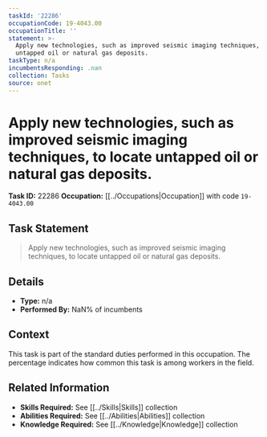 ```yaml
---
taskId: '22286'
occupationCode: 19-4043.00
occupationTitle: ''
statement: >-
  Apply new technologies, such as improved seismic imaging techniques, to locate
  untapped oil or natural gas deposits.
taskType: n/a
incumbentsResponding: .nan
collection: Tasks
source: onet
---
```

# Apply new technologies, such as improved seismic imaging techniques, to locate untapped oil or natural gas deposits.

**Task ID:** 22286
**Occupation:** [[../Occupations|Occupation]] with code `19-4043.00`

## Task Statement

> Apply new technologies, such as improved seismic imaging techniques, to locate untapped oil or natural gas deposits.

## Details

- **Type:** n/a
- **Performed By:** NaN% of incumbents

## Context

This task is part of the standard duties performed in this occupation. The percentage indicates how common this task is among workers in the field.

## Related Information

- **Skills Required:** See [[../Skills|Skills]] collection
- **Abilities Required:** See [[../Abilities|Abilities]] collection
- **Knowledge Required:** See [[../Knowledge|Knowledge]] collection

